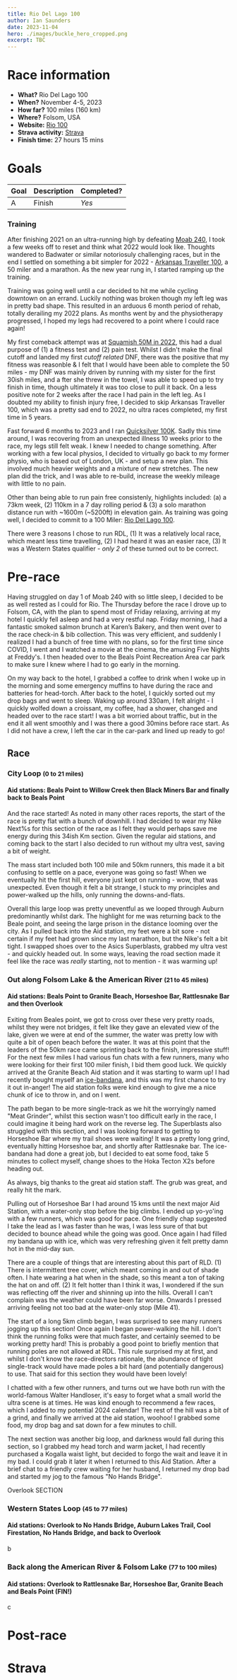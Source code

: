 ```yaml
---
title: Rio Del Lago 100
author: Ian Saunders
date: 2023-11-04
hero: ./images/buckle_hero_cropped.png
excerpt: TBC
---
```


# Race information
* **What?** Rio Del Lago 100
* **When?** November 4-5, 2023
* **How far?** 100 miles (160 km)
* **Where?** Folsom, USA
* **Website:** [Rio 100](http://www.rio100mile.com/)
* **Strava activity:** [Strava](hthttps://www.strava.com/activities/10166682694/overview)
* **Finish time:** 27 hours 15 mins

# Goals
| Goal | Description | Completed? |
|------|-------------|------------|
| A | Finish | *Yes* |


### Training
After finishing 2021 on an ultra-running high by defeating [Moab 240](/), I took a few weeks off to reset and think what 2022 would look like. Thoughts wandered to Badwater or similar notoriosuly challenging races, but in the end I settled on something a bit simpler for 2022 - [Arkansas Traveller 100](https://www.runarkansas.com/AT100.htm), a 50 miler and a marathon. As the new year rung in, I started ramping up the training.

Training was going well until a car decided to hit me while cycling downtown on an errand. Luckily nothing was broken though my left leg was in pretty bad shape. This resulted in an arduous 6 month period of rehab, totally derailing my 2022 plans. As months went by and the physiotherapy progressed, I hoped my legs had recovered to a point where I could race again!

My first comeback attempt was at [Squamish 50M in 2022](https://squamish50.com/), this had a dual purpose of (1) a fitness test and (2) pain test. Whilst I didn't make the final cutoff and landed my first _cutoff related_ DNF, there was the positive that my fitness was reasonble & I felt that I would have been able to complete the 50 miles - my DNF was mainly driven by running with my sister for the first 30ish miles, and a
fter she threw in the towel, I was able to speed up to try finish in time, though ultimately it was too close to pull it back. On a less positive note for 2 weeks after the race I had pain in the left leg. As I doubted my ability to finish injury free, I decided to skip Arkansas Traveller 100, which was a pretty sad end to 2022, no ultra races completed, my first time in 5 years. 

Fast forward 6 months to 2023 and I ran [Quicksilver 100K](https://www.quicksilver-running.com/races). Sadly this time around, I was recovering from an unexpected illness 10 weeks prior to the race, my legs still felt weak. I knew I needed to change something. After working with a few local physios, I decided to virtually go back to my former physio, who is based out of London, UK - and setup a new plan. This involved much heavier weights and a mixture of new stretches. The new plan did the trick, and I was able to re-build, increase the weekly mileage with little to no pain.	

Other than being able to run pain free consistenly, highlights included: (a) a 73km week, (2) 110km in a 7 day rolling period & (3) a solo marathon distance run with ~1600m (~5200ft) in elevation gain. As training was going well, I decided to commit to a 100 Miler: [Rio Del Lago 100](http://www.rio100mile.com/).

There were 3 reasons I chose to run RDL, (1) It was a relatively local race, which meant less time travelling, (2) I had heard it was an easier race, (3) It was a Western States qualifier - _only 2_ of these turned out to be correct.

# Pre-race

Having struggled on day 1 of Moab 240 with so little sleep, I decided to be as well rested as I could for Rio.  The Thursday before the race I drove up to Folsom, CA, with the plan to spend most of Friday relaxing, arriving at my hotel I quickly fell asleep and had a very restful nap. Friday morning, I had a fantastic smoked salmon brunch at Karen’s Bakery, and then went over to the race check-in & bib collection. This was very efficient, and suddenly I realized I had a bunch of free time with no plans, so for the first time since COVID, I went and I watched a movie at the cinema, the amusing Five Nights at Freddy's. I then headed over to the Beals Point Recreation Area car park to make sure I knew where I had to go early in the morning.

On my way back to the hotel, I grabbed a coffee to drink when I woke up in the morning and some emergency muffins to have during the race and batteries for head-torch. After back to the hotel, I quickly sorted out my drop bags and went to sleep. Waking up around 330am, I felt alright - I quickly wolfed down a croissant, my coffee, had a shower, changed and headed over to the race start! I was a bit worried about traffic, but in the end it all went smoothly and I was there a good 30mins before race start. As I did not have a crew, I left the car in the car-park and lined up ready to go!


## Race


### City Loop <small>(0 to 21 miles)</small>
#### Aid stations: Beals Point to Willow Creek then Black Miners Bar and finally back to Beals Point

And the race started! As noted in many other races reports, the start of the race is pretty flat with a bunch of downhill. I had decided to wear my Nike Next%s for this section of the race as I felt they would perhaps save me energy during this 34ish Km section. Given the regular aid stations, and coming back to the start I also decided to run without my ultra vest, saving a bit of weight. 

The mass start included both 100 mile and 50km runners, this made it a bit confusing to settle on a pace, everyone was going so fast! When we eventually hit the first hill, everyone just kept on running - wow, that was unexpected. Even though it felt a bit strange, I stuck to my principles and power-walked up the hills, only running the downs-and-flats.

Overall this large loop was pretty uneventful as we looped through Auburn predominantly whilst dark. The highlight for me was returning back to the Beale point, and seeing the large prison in the distance looming over the city. As I pulled back into the Aid station, my feet were a bit sore - not certain if my feet had grown since my last marathon, but the Nike's felt a bit tight. I swapped shoes over to the Asics Superblasts, grabbed my ultra vest - and quickly headed out. In some ways, leaving the road section made it feel like the race was _really_ starting, not to mention - it was warming up!


### Out along Folsom Lake & the American River <small>(21 to  45 miles)</small>
#### Aid stations: Beals Point to Granite Beach, Horseshoe Bar, Rattlesnake Bar and then Overlook

Exiting from Beales point, we got to cross over these very pretty roads, whilst they were not bridges, it felt like they gave an elevated view of the lake, given we were at end of the summer, the water was pretty low with quite a bit of open beach before the water. It was at this point that the leaders of the 50km race came sprinting back to the finish, impressive stuff! For the next few miles I had various fun chats with a few runners, many who were looking for their first 100 miler finish, I bid them good luck. We quickly arrived at the Granite Beach Aid station and it was starting to warm up! I had recently bought myself an [ice-bandana](https://ultimatedirection.com/ultra-ice-bandana/), and this was my first chance to try it out in-anger! The aid station folks were kind enough to give me a nice chunk of ice to throw in, and on I went.

The path began to be more single-track as we hit the worryingly named "Meat Grinder", whilst this section wasn't too difficult early in the race, I could imagine it being hard work on the reverse leg. The Superblasts also struggled with this section, and I was looking forward to getting to Horseshoe Bar where my trail shoes were waiting! It was a pretty long grind, eventually hitting Horseshoe bar, and shortly after Rattlesnake bar. The ice-bandana had done a great job, but I decided to eat some food, take 5 minutes to collect myself, change shoes to the Hoka Tecton X2s before heading out.

As always, big thanks to the great aid station staff. The grub was great, and really hit the mark.

Pulling out of Horseshoe Bar I had around 15 kms until the next major Aid Station, with a water-only stop before the big climbs. I ended up yo-yo'ing with a few runners, which was good for pace. One friendly chap suggested I take the lead as I was faster than he was, I was less sure of that but decided to bounce ahead while the going was good. Once again I had filled my bandana up with ice, which was very refreshing given it felt pretty damn hot in the mid-day sun.

There are a couple of things that are interesting about this part of RLD. (1) There is intermittent tree cover, which meant coming in and out of shade often. I hate wearing a hat when in the shade, so this meant a ton of taking the hat on and off. (2) It felt hotter than I think it was, I wondered if the sun was reflecting off the river and shinning up into the hills. Overall I can't complain was the weather could have been far worse. Onwards I pressed arriving feeling not too bad at the water-only stop (Mile 41).

The start of a long 5km climb began, I was surprised to see many runners jogging up this section! Once again I began power-walking the hill. I don't think the running folks were that much faster, and certainly seemed to be working pretty hard! This is probably a good point to briefly mention that running poles are not allowed at RDL. This rule surprised my at first, and whilst I don't know the race-directors rationale, the abundance of tight single-track would have made poles a bit hard (and potentially dangerous) to use. That said for this section they would have been lovely!

I chatted with a few other runners, and turns out we have both run with the world-famous Walter Handloser, it's easy to forget what a small world the ultra scene is at times. He was kind enough to recommend a few races, which I added to my potential 2024 calendar! The rest of the hill was a bit of a grind, and finally we arrived at the aid station, woohoo! I grabbed some food, my drop bag and sat down for a few minutes to chill.

The next section was another big loop, and darkness would fall during this section, so I grabbed my head torch and warm jacket, I had recently purchased a Kogalla waist light, but decided to forgo the wait and leave it in my bad. I could grab it later it when I returned to this Aid Station. After a brief chat to a friendly crew waiting for her husband, I returned my drop bad and started my jog to the famous "No Hands Bridge".

Overlook SECTION

### Western States Loop <small>(45 to 77 miles)</small>
#### Aid stations: Overlook to No Hands Bridge, Auburn Lakes Trail, Cool Firestation, No Hands Bridge, and back to Overlook

b

### Back along the American River & Folsom Lake <small>(77 to 100 miles)</small>
#### Aid stations: Overlook to Rattlesnake Bar,  Horseshoe Bar, Granite Beach and Beals Point  (FIN!)

c

# Post-race

# Strava
